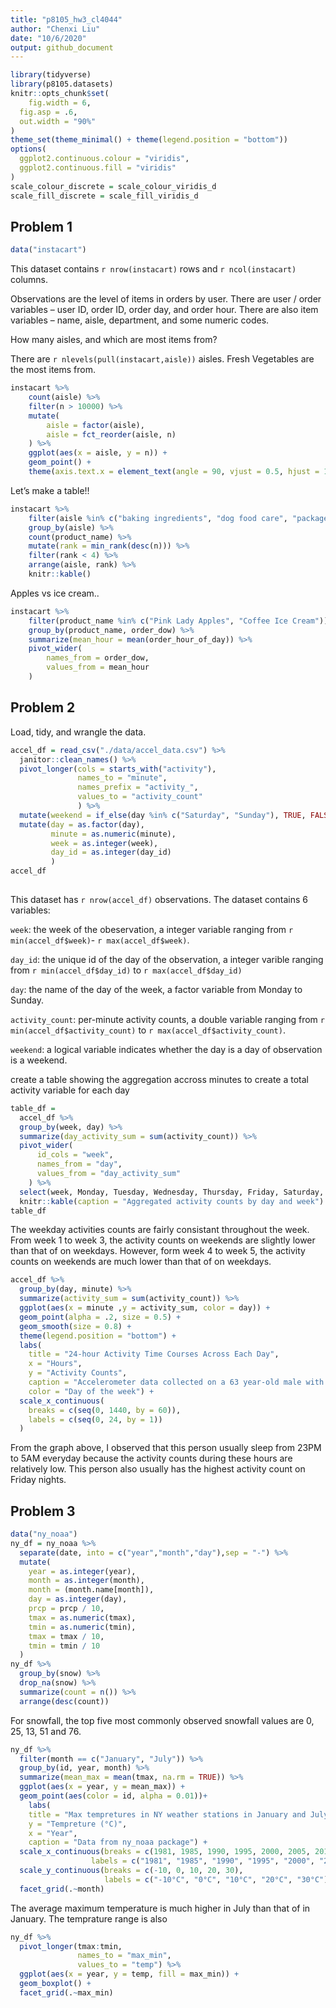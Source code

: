 ```yaml
---
title: "p8105_hw3_cl4044"
author: "Chenxi Liu"
date: "10/6/2020"
output: github_document
---
```


```r
library(tidyverse)
library(p8105.datasets)
knitr::opts_chunk$set(
	fig.width = 6, 
  fig.asp = .6,
  out.width = "90%"
)
theme_set(theme_minimal() + theme(legend.position = "bottom"))
options(
  ggplot2.continuous.colour = "viridis",
  ggplot2.continuous.fill = "viridis"
)
scale_colour_discrete = scale_colour_viridis_d
scale_fill_discrete = scale_fill_viridis_d
```

## Problem 1
```r
data("instacart")
```
This dataset contains `r nrow(instacart)` rows and `r ncol(instacart)` columns. 

Observations are the level of items in orders by user. There are user / order variables -- user ID, order ID, order day, and order hour. There are also item variables -- name, aisle, department, and some numeric codes. 

How many aisles, and which are most items from?

There are  `r nlevels(pull(instacart,aisle))` aisles. Fresh Vegetables are the most items from.
```r
instacart %>% 
	count(aisle) %>% 
	filter(n > 10000) %>% 
	mutate(
		aisle = factor(aisle),
		aisle = fct_reorder(aisle, n)
	) %>% 
	ggplot(aes(x = aisle, y = n)) + 
	geom_point() + 
	theme(axis.text.x = element_text(angle = 90, vjust = 0.5, hjust = 1))
```


Let's make a table!!

```r
instacart %>% 
	filter(aisle %in% c("baking ingredients", "dog food care", "packaged vegetables fruits")) %>% 
	group_by(aisle) %>% 
	count(product_name) %>% 
	mutate(rank = min_rank(desc(n))) %>% 
	filter(rank < 4) %>% 
	arrange(aisle, rank) %>% 
	knitr::kable()
```


Apples vs ice cream..

```r
instacart %>% 
	filter(product_name %in% c("Pink Lady Apples", "Coffee Ice Cream")) %>% 
	group_by(product_name, order_dow) %>% 
	summarize(mean_hour = mean(order_hour_of_day)) %>% 
	pivot_wider(
		names_from = order_dow,
		values_from = mean_hour
	)
```

## Problem 2

Load, tidy, and wrangle the data.
```r
accel_df = read_csv("./data/accel_data.csv") %>%
  janitor::clean_names() %>%
  pivot_longer(cols = starts_with("activity"), 
               names_to = "minute", 
               names_prefix = "activity_", 
               values_to = "activity_count"
               ) %>%
  mutate(weekend = if_else(day %in% c("Saturday", "Sunday"), TRUE, FALSE)) %>%
  mutate(day = as.factor(day),
         minute = as.numeric(minute),
         week = as.integer(week),
         day_id = as.integer(day_id)
         )
accel_df
  
```

This dataset has `r nrow(accel_df)` observations. The dataset contains 6 variables:

`week`: the week of the obeservation, a integer variable ranging from  `r min(accel_df$week)`- `r max(accel_df$week)`. 

`day_id`: the unique id of the day of the observation, a integer varible ranging from `r min(accel_df$day_id)` to `r max(accel_df$day_id)`

`day`: the name of the day of the week, a factor variable from Monday to Sunday.

`activity_count`: per-minute activity counts, a double variable ranging from `r min(accel_df$activity_count)` to `r max(accel_df$activity_count)`. 

`weekend`: a logical variable indicates whether the day is a day of observation is a weekend.

create a table showing the aggregation accross minutes to create a total activity variable for each day
```r
table_df =
  accel_df %>% 
  group_by(week, day) %>% 
  summarize(day_activity_sum = sum(activity_count)) %>%
  pivot_wider(
      id_cols = "week",
      names_from = "day",
      values_from = "day_activity_sum"
    ) %>%
  select(week, Monday, Tuesday, Wednesday, Thursday, Friday, Saturday, Sunday) %>%
  knitr::kable(caption = "Aggregated activity counts by day and week")
table_df
```

The weekday activities counts are fairly consistant throughout the week. From week 1 to week 3, the activity counts on weekends are slightly lower than that of on weekdays. However, form week 4 to week 5, the activity counts on weekends are much lower than that of on weekdays. 

```r
accel_df %>%
  group_by(day, minute) %>% 
  summarize(activity_sum = sum(activity_count)) %>% 
  ggplot(aes(x = minute ,y = activity_sum, color = day)) + 
  geom_point(alpha = .2, size = 0.5) +
  geom_smooth(size = 0.8) + 
  theme(legend.position = "bottom") +
  labs(
    title = "24-hour Activity Time Courses Across Each Day",
    x = "Hours",
    y = "Activity Counts",
    caption = "Accelerometer data collected on a 63 year-old male with BMI 25",
    color = "Day of the week") +
  scale_x_continuous(
    breaks = c(seq(0, 1440, by = 60)),
    labels = c(seq(0, 24, by = 1))
  )
```

From the graph above, I observed that this person usually sleep from 23PM to 5AM everyday because the activity counts during these hours are relatively low. This person also usually has the highest activity count on Friday nights. 

## Problem 3
```r
data("ny_noaa")
ny_df = ny_noaa %>%
  separate(date, into = c("year","month","day"),sep = "-") %>% 
  mutate(
    year = as.integer(year),
    month = as.integer(month),
    month = (month.name[month]),
    day = as.integer(day),
    prcp = prcp / 10,
    tmax = as.numeric(tmax),
    tmin = as.numeric(tmin),
    tmax = tmax / 10,
    tmin = tmin / 10
  ) 
ny_df %>%
  group_by(snow) %>%
  drop_na(snow) %>%
  summarize(count = n()) %>%
  arrange(desc(count))
```
For snowfall, the top five most commonly observed snowfall values are 0, 25, 13, 51 and 76. 

```r
ny_df %>%
  filter(month == c("January", "July")) %>%
  group_by(id, year, month) %>%
  summarize(mean_max = mean(tmax, na.rm = TRUE)) %>%
  ggplot(aes(x = year, y = mean_max)) +
  geom_point(aes(color = id, alpha = 0.01))+ 
    labs(
    title = "Max tempretures in NY weather stations in January and July", 
    y = "Tempreture (°C)", 
    x = "Year",
    caption = "Data from ny_noaa package") +
  scale_x_continuous(breaks = c(1981, 1985, 1990, 1995, 2000, 2005, 2010),
                  labels = c("1981", "1985", "1990", "1995", "2000", "2005", "2010")) +
  scale_y_continuous(breaks = c(-10, 0, 10, 20, 30),
                     labels = c("-10°C", "0°C", "10°C", "20°C", "30°C")) + theme(legend.position = "none") +
  facet_grid(.~month)
```

The average maximum temperature is much higher in July than that of in January. The temprature range is also 


```r
ny_df %>%
  pivot_longer(tmax:tmin, 
               names_to = "max_min",
               values_to = "temp") %>%
  ggplot(aes(x = year, y = temp, fill = max_min)) +
  geom_boxplot() +
  facet_grid(.~max_min)
```



